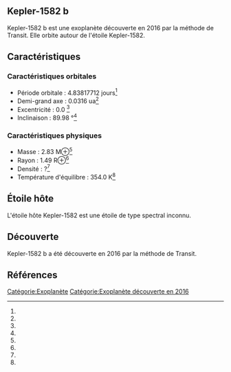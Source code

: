== Kepler-1582 b ==

{{Infobox Exoplanète
| nom = Kepler-1582 b
| image = 
| légende = 
| étoile = Kepler-1582
| constellation = 
| ascension_droite = 
| déclinaison = 
| distance = ?
| type_spectral = ?
| masse = 2.83 M⊕<ref></ref>
| rayon = 1.49 R⊕<ref></ref>
| densité = ?<ref></ref>
| gravité = ?<ref></ref>
| température = 354.0 K<ref></ref>
| période = 4.83817712 j<ref></ref>
| demi_grand_axe = 0.0316 ua<ref></ref>
| excentricité = 0.0 <ref></ref>
| inclinaison = 89.98 °<ref></ref>
| méthode_découverte = Transit
| date_découverte = 2016
| statut = Confirmée
}}

Kepler-1582 b est une exoplanète découverte en 2016 par la méthode de Transit. Elle orbite autour de l'étoile Kepler-1582.

== Caractéristiques ==

=== Caractéristiques orbitales ===
* Période orbitale : 4.83817712 jours<ref></ref>
* Demi-grand axe : 0.0316 ua<ref></ref>
* Excentricité : 0.0 <ref></ref>
* Inclinaison : 89.98 °<ref></ref>

=== Caractéristiques physiques ===
* Masse : 2.83 M⊕<ref></ref>
* Rayon : 1.49 R⊕<ref></ref>
* Densité : ?<ref></ref>
* Température d'équilibre : 354.0 K<ref></ref>

== Étoile hôte ==

{{Infobox Étoile
| nom = Kepler-1582
| image = 
| légende = 
| constellation = 
| ascension_droite = 
| déclinaison = 
| distance = ?
| type_spectral = ?
| magnitude_absolue = 
| magnitude_apparente = 
| masse = ?<ref></ref>
| rayon = ?<ref></ref>
| température = ?<ref></ref>
| métallicité = ?<ref></ref>
| âge = ?<ref></ref>
}}

L'étoile hôte Kepler-1582 est une étoile de type spectral inconnu.

== Découverte ==

Kepler-1582 b a été découverte en 2016 par la méthode de Transit.

== Références ==
<references />

[[Catégorie:Exoplanète]]
[[Catégorie:Exoplanète découverte en 2016]]
